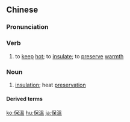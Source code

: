 {{also|保温}}
==Chinese==
{{zh-forms|s=保温}}

===Pronunciation===
{{zh-pron
|m=bǎowēn
|c=bou2 wan1
|cat=v,n
}}

===Verb===
{{zh-verb}}

# to [[keep]] [[hot]]; to [[insulate]]; to [[preserve]] [[warmth]]

===Noun===
{{zh-noun}}

# [[insulation]]; heat [[preservation]]

====Derived terms====
{{zh-der|保溫杯:bǎowēnbēi|保溫車:bǎowēnchē|保溫瓶:bǎowēnpíng}}

[[ko:保溫]]
[[hu:保溫]]
[[ja:保溫]]
